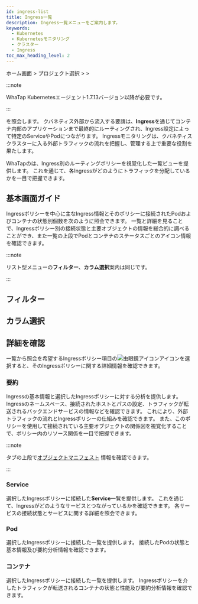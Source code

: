 ```yaml
---
id: ingress-list
title: Ingress一覧
description: Ingress一覧メニューをご案内します。
keywords:
  - Kubernetes
  - Kubernetesモニタリング
  - クラスター
  - Ingress
toc_max_heading_level: 2
---
```


ホーム画面 &gt; プロジェクト選択 &gt; <Cmdname sid="side_serviceNetworking" className="uitext" /> &gt; <Cmdname sid="side_ingressList" className="uitext" />

:::note 

WhaTap Kubernetesエージェント1.7.13バージョン以降が必要です。 

:::

<Cmdname sid="side_ingressList" className="uitext" />を照会します。 クバネティス外部から流入する要請は、**Ingress**を通じてコンテナ内部のアプリケーションまで最終的にルーティングされ、Ingress設定によって特定のServiceやPodにつながります。 Ingressモニタリングは、クバネティスクラスターに入る外部トラフィックの流れを把握し、管理する上で重要な役割を果たします。

WhaTapの<Cmdname sid="side_ingressList" className="uitext" />は、Ingress別のルーティングポリシーを視覚化した一覧ビューを提供します。 これを通じて、各Ingressがどのようにトラフィックを分配しているかを一目で把握できます。 

## 基本画面ガイド

Ingressポリシーを中心に主なIngress情報とそのポリシーに接続されたPodおよびコンテナの状態別個数を次のように照会できます。 一覧と詳細を見ることで、Ingressポリシー別の接続状態と主要オブジェクトの情報を総合的に調べることができ、また一覧の上段でPodとコンテナのステータスごとのアイコン情報を確認できます。 

<ImgLang img='k8s-ingress-list.png' desc='Ingress リスト基本画面' />

:::note 

リスト型メニューの**フィルター**、**カラム選択**案内は同じです。

:::

## フィルター


<K8slistfilter />

## カラム選択


<K8slistcl />

## 詳細を確認

一覧から照会を希望するIngressポリシー項目の![虫眼鏡アイコン](/img/ic-search.svg)<Cmdname sid="display_detail" className="uitext" />アイコンを選択すると、そのIngressポリシーに関する詳細情報を確認できます。 

<ImgLang img='k8s-ingress-list-dt.png' desc='Ingress 목록 상세 보기' />

### 要約

Ingressの基本情報と選択したIngressポリシーに対する<Cmdname sid="overview" className="uitext" />分析を提供します。 Ingressのネームスペース、接続されたホストとパスの設定、トラフィックが転送されるバックエンドサービスの情報などを確認できます。 これにより、外部トラフィックの流れとIngressポリシーの仕組みを確認できます。 また、このポリシーを使用して接続されている主要オブジェクトの関係図を視覚化することで、ポリシー内のリソース関係を一目で把握できます。 

:::note 

<Cmdname sid="overview" className="uitext" />タブの上段で[オブジェクトマニフェスト](object-manifest) 情報を確認できます。

:::

### Service

選択したIngressポリシーに接続した**Service**一覧を提供します。 これを通じて、Ingressがどのようなサービスとつながっているかを確認できます。 各サービスの接続状態とサービスに関する詳細を照会できます。

### Pod

選択したIngressポリシーに接続した<Cmdname sid="kube_pod" className="uitext" />一覧を提供します。 接続したPodの状態と基本情報及び要約分析情報を確認できます。

### コンテナ

選択したIngressポリシーに接続した<Cmdname sid="container" className="uitext" />一覧を提供します。 Ingressポリシーを介したトラフィックが転送されるコンテナの状態と性能及び要約分析情報を確認できます。
